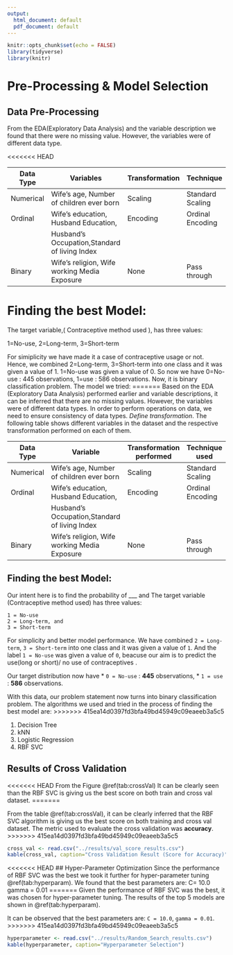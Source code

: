 ```yaml
---
output:
  html_document: default
  pdf_document: default
---
```

```r
knitr::opts_chunk$set(echo = FALSE)
library(tidyverse)
library(knitr)
```

# Pre-Processing & Model Selection 

## Data Pre-Processing
From the EDA(Exploratory Data Analysis) and the variable description we found that there were no missing value. However, the variables were of different data type.

<<<<<<< HEAD

| Data Type                  | Variables                                      | Transformation | Technique           |
| -------------------------- | ---------------------------------------------- | -------------- |  -------------------|
| Numerical                  | Wife's age,   Number of children ever born     | Scaling        | Standard Scaling    |
| Ordinal                    | Wife's education, Husband Education,           | Encoding       | Ordinal Encoding    |
|                            | Husband's Occupation,Standard of living Index  |                |                     |
| Binary                     | Wife's religion, Wife working Media Exposure   | None           | Pass through        |


# Finding the best Model:

The target variable,( Contraceptive method used ), has three values:

1=No-use, 2=Long-term, 3=Short-term

For simiplicity we have made it a case of contraceptive usage or not. Hence, we combined 2=Long-term, 3=Short-term into one class and it was given a value of 1.  1=No-use was given a value of 0.
So now we have  0=No-use : 445 observations, 1=use : 586 observations. Now, it is binary classification problem. The model we tried:
=======
Based on the EDA (Exploratory Data Analysis) performed earlier and variable descriptions, it can be inferred that there are no missing values. However, the variables were of different data types. In order to perform operations on data, we need to ensure consistency of data types. *Define transformation*. The following table shows different variables in the dataset and the respective transformation performed on each of them.

| Data Type | Variable                                     | Transformation performed | Technique used       |
|-----------|-----------------------------------------------|----------------|------------------|
| Numerical | Wife's age, Number of children ever born      | Scaling        | Standard Scaling |
| Ordinal   | Wife's education, Husband Education,          | Encoding       | Ordinal Encoding |
|           | Husband's Occupation,Standard of living Index |                |                  |
| Binary    | Wife's religion, Wife working Media Exposure  | None           | Pass through     |

## Finding the best Model:
Our intent here is to find the probability of ___ and 
The target variable (Contraceptive method used) has three values:
```
1 = No-use
2 = Long-term, and
3 = Short-term
```

For simplicity and better model performance. We have combined `2 = Long-term`, `3 = Short-term` into one class and it was given a value of `1`. And the label `1 = No-use` was given a value of `0`, beacuse our aim is to predict the use(long or short)/ no use of contraceptives .

Our target distribution now have 
* `0 = No-use` : **445** observations, 
* `1 = use` : **586** observations.

With this data, our problem statement now turns into binary classification problem. The algorithms we used and tried in the process of finding the best model are:
>>>>>>> 415ea14d0397fd3bfa49bd45949c09eaeeb3a5c5

1. Decision Tree
2. kNN
3. Logistic Regression
4. RBF SVC

## Results of Cross Validation
<<<<<<< HEAD
From the Figure \@ref(tab:crossVal) It can be clearly seen than the RBF SVC is giving us the best score on both train and cross val dataset.
=======

From the table \@ref(tab:crossVal), it can be clearly inferred that the RBF SVC algorithm is giving us the best score on both training and cross val dataset. The metric used to evaluate the cross validation was **accuracy**.
>>>>>>> 415ea14d0397fd3bfa49bd45949c09eaeeb3a5c5

```r
cross_val <- read.csv("../results/val_score_results.csv") 
kable(cross_val, caption="Cross Validation Result (Score for Accuracy)")
```


<<<<<<< HEAD
## Hyper-Parameter Optimization
Since the performance of RBF SVC was the best we took it further for hyper-parameter tuning \@ref(tab:hyperparam). We found that the best parameters are:
C= 10.0
gamma = 0.01
=======
Given the performance of RBF SVC was the best, it was chosen for hyper-parameter tuning. The results of the top 5 models are shown in \@ref(tab:hyperparam). 

It can be observed that the best parameters are: `C = 10.0`, `gamma = 0.01`.
>>>>>>> 415ea14d0397fd3bfa49bd45949c09eaeeb3a5c5

```r
hyperparameter <- read.csv("../results/Random_Search_results.csv") 
kable(hyperparameter, caption="Hyperparameter Selection")
```
